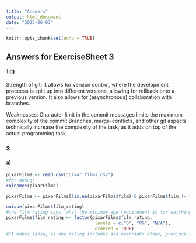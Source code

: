 ```yaml
---
title: "Answers"
output: html_document
date: "2025-06-03"
---
```


```r
knitr::opts_chunk$set(echo = TRUE)
```

## Answers for ExerciseSheet 3

#### 1 d)
Strength of git:
It allows for version control, where the development proccess is split up into different versions, allowing for rollback onto a previous version.
It also allows for (asynchronous) collaboration with branches.

Weaknesses:
Character limit in the commit messages limits the maximum complexity of the commit
Branches, merge-conflicts, and other git aspects technically increase the complexity of the task, as it adds on top of the actual programming task.

### 3
#### a)
```r
pixarFilms <- read.csv("pixar_films.csv")
#for debug:
colnames(pixarFilms)

pixarFilms <- pixarFilms[!is.na(pixarFilms$film) & pixarFilms$film != "", ]

unique(pixarFilms$film_rating)
#the film rating says, what the minimum age requirement is for watching the movie
pixarFilms$film_rating <- factor(pixarFilms$film_rating,
                                  levels = c("G", "PG", "N/A"),
                                  ordered = TRUE)
#It makes sense, as one rating includes and overranks other, previous ratings.
```



